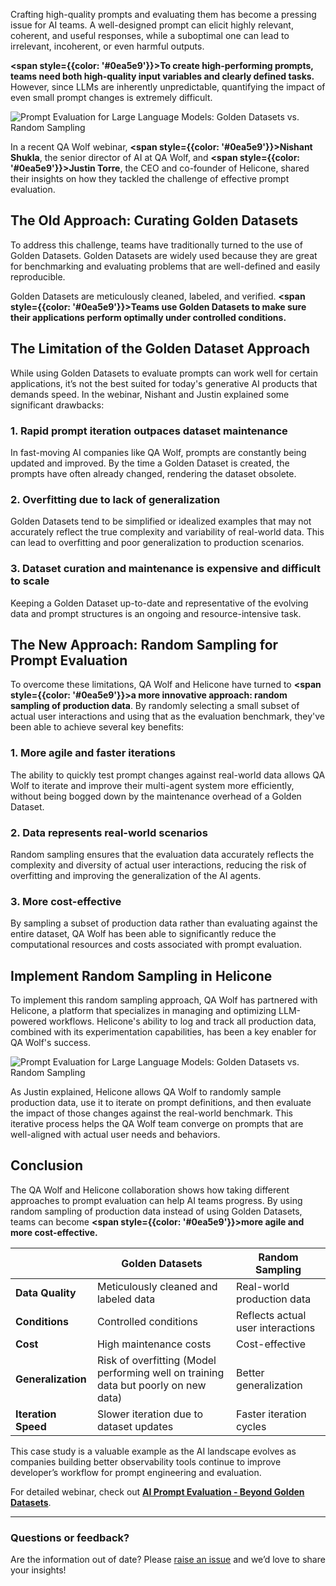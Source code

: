 Crafting high-quality prompts and evaluating them has become a pressing issue for AI teams. A well-designed prompt can elicit highly relevant, coherent, and useful responses, while a suboptimal one can lead to irrelevant, incoherent, or even harmful outputs. 

**<span style={{color: '#0ea5e9'}}>To create high-performing prompts, teams need both high-quality input variables and clearly defined tasks.</span>** However, since LLMs are inherently unpredictable, quantifying the impact of even small prompt changes is extremely difficult.

![Prompt Evaluation for Large Language Models: Golden Datasets vs. Random Sampling](/static/blog/prompt-evaluation-for-llms/cover.webp)


In a recent QA Wolf webinar, **<span style={{color: '#0ea5e9'}}>Nishant Shukla</span>**, the senior director of AI at QA Wolf, and **<span style={{color: '#0ea5e9'}}>Justin Torre</span>**, the CEO and co-founder of Helicone, shared their insights on how they tackled the challenge of effective prompt evaluation.


## The Old Approach: Curating Golden Datasets

To address this challenge, teams have traditionally turned to the use of Golden Datasets. Golden Datasets are widely used because they are great for benchmarking and evaluating problems that are well-defined and easily reproducible.

Golden Datasets are meticulously cleaned, labeled, and verified. **<span style={{color: '#0ea5e9'}}>Teams use Golden Datasets to make sure their applications perform optimally under controlled conditions.</span>** 


## The Limitation of the Golden Dataset Approach

While using Golden Datasets to evaluate prompts can work well for certain applications, it’s not the best suited for today's generative AI products that demands speed. In the webinar, Nishant and Justin explained some significant drawbacks:

### 1. Rapid prompt iteration outpaces dataset maintenance

In fast-moving AI companies like QA Wolf, prompts are constantly being updated and improved. By the time a Golden Dataset is created, the prompts have often already changed, rendering the dataset obsolete.

### 2. Overfitting due to lack of generalization

Golden Datasets tend to be simplified or idealized examples that may not accurately reflect the true complexity and variability of real-world data. This can lead to overfitting and poor generalization to production scenarios.

### 3. Dataset curation and maintenance is expensive and difficult to scale

Keeping a Golden Dataset up-to-date and representative of the evolving data and prompt structures is an ongoing and resource-intensive task.


## The New Approach: Random Sampling for Prompt Evaluation

To overcome these limitations, QA Wolf and Helicone have turned to **<span style={{color: '#0ea5e9'}}>a more innovative approach: random sampling of production data</span>**. By randomly selecting a small subset of actual user interactions and using that as the evaluation benchmark, they've been able to achieve several key benefits:

### 1. More agile and faster iterations

The ability to quickly test prompt changes against real-world data allows QA Wolf to iterate and improve their multi-agent system more efficiently, without being bogged down by the maintenance overhead of a Golden Dataset.

### 2. Data represents real-world scenarios

Random sampling ensures that the evaluation data accurately reflects the complexity and diversity of actual user interactions, reducing the risk of overfitting and improving the generalization of the AI agents.

### 3. More cost-effective

By sampling a subset of production data rather than evaluating against the entire dataset, QA Wolf has been able to significantly reduce the computational resources and costs associated with prompt evaluation.


## Implement Random Sampling in Helicone

To implement this random sampling approach, QA Wolf has partnered with Helicone, a platform that specializes in managing and optimizing LLM-powered workflows. Helicone's ability to log and track all production data, combined with its experimentation capabilities, has been a key enabler for QA Wolf's success.

![Prompt Evaluation for Large Language Models: Golden Datasets vs. Random Sampling](/static/blog/prompt-evaluation-for-llms/golden-datasets-vs-random-sampling.webp)

As Justin explained, Helicone allows QA Wolf to randomly sample production data, use it to iterate on prompt definitions, and then evaluate the impact of those changes against the real-world benchmark. This iterative process helps the QA Wolf team converge on prompts that are well-aligned with actual user needs and behaviors.


## Conclusion

The QA Wolf and Helicone collaboration shows how taking different approaches to prompt evaluation can help AI teams progress. By using random sampling of production data instead of using Golden Datasets, teams can become **<span style={{color: '#0ea5e9'}}>more agile and more cost-effective.</span>** 

| | **Golden Datasets** | **Random Sampling** |
| --- | --- | --- |
| **Data Quality** | Meticulously cleaned and labeled data | Real-world production data |
| **Conditions** | Controlled conditions | Reflects actual user interactions |
| **Cost** | High maintenance costs | Cost-effective |
| **Generalization** | Risk of overfitting (Model performing well on training data but poorly on new data) | Better generalization |
| **Iteration Speed** | Slower iteration due to dataset updates | Faster iteration cycles |


This case study is a valuable example as the AI landscape evolves as companies building better observability tools continue to improve developer’s workflow for prompt engineering and evaluation.

For detailed webinar, check out **<a href="https://www.qawolf.com/blog/dump-the-golden-data-set-switch-to-random-sampling" target="_blank">AI Prompt Evaluation - Beyond Golden Datasets</a>**. 

---

### Questions or feedback?

Are the information out of date? Please <a href="https://github.com/Helicone/helicone/issues" target="_blank">raise an issue</a> and we’d love to share your insights!

